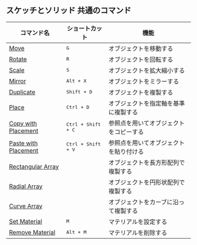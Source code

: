 ## スケッチとソリッド 共通のコマンド
| コマンド名                                          | ショートカット              | 機能                                   |
| --------------------------------------------------- | --------------------------- | -------------------------------------- |
| [Move](common/move)                                 | <kbd>G</kbd>                | オブジェクトを移動する                 |
| [Rotate](common/rotate)                             | <kbd>R</kbd>                | オブジェクトを回転する                 |
| [Scale](common/scale)                               | <kbd>S</kbd>                | オブジェクトを拡大縮小する             |
| [Mirror](common/mirror)                             | <kbd>Alt + X</kbd>          | オブジェクトをミラーする               |
| [Duplicate](common/duplicate)                       | <kbd>Shift + D</kbd>        | オブジェクトを複製する                 |
| [Place](common/place)                               | <kbd>Ctrl + D</kbd>         | オブジェクトを指定軸を基準に複製する   |
| [Copy with Placement](common/copy-with-placement)   | <kbd>Ctrl + Shift + C</kbd> | 参照点を用いてオブジェクトをコピーする |
| [Paste with Placement](common/paste-with-placement) | <kbd>Ctrl + Shift + V</kbd> | 参照点を用いてオブジェクトを貼り付ける |
| [Rectangular Array](common/rectangular-array)       |                             | オブジェクトを長方形配列で複製する     |
| [Radial Array](common/radial-array)                 |                             | オブジェクトを円形状配列で複製する     |
| [Curve Array](common/curve-array)                   |                             | オブジェクトをカーブに沿って複製する   |
| [Set Material](common/set-material)                 | <kbd>M</kbd>                | マテリアルを設定する                   |
| [Remove Material](common/remove-material)           | <kbd>Alt + M</kbd>          | マテリアルを削除する                   |




















